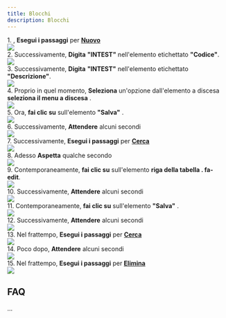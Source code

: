 ```yaml
---
title: Blocchi
description: Blocchi
---
```

1\. , **Esegui i passaggi** per **[Nuovo](Nuovo)**  
![](https://img.icons8.com/plumpy/24/select-none.png)  
2\. Successivamente, **Digita** **"INTEST"** nell'elemento etichettato **"Codice"**.  
![](https://img.icons8.com/plumpy/24/select-none.png)  
3\. Successivamente, **Digita** **"INTEST"** nell'elemento etichettato **"Descrizione"**.  
![](https://img.icons8.com/plumpy/24/select-none.png)  
4\. Proprio in quel momento, **Seleziona** un'opzione dall'elemento a discesa **seleziona il menu a discesa** .  
![](https://img.icons8.com/plumpy/24/select-none.png)  
5\. Ora, **fai clic su** sull'elemento **"Salva"** .  
![](https://img.icons8.com/plumpy/24/select-none.png)  
6\. Successivamente, **Attendere** alcuni secondi  
![](https://img.icons8.com/plumpy/24/select-none.png)  
7\. Successivamente, **Esegui i passaggi** per **[Cerca](Cerca)**  
![](https://img.icons8.com/plumpy/24/select-none.png)  
8\. Adesso **Aspetta** qualche secondo  
![](https://img.icons8.com/plumpy/24/select-none.png)  
9\. Contemporaneamente, **fai clic su** sull'elemento **riga della tabella . fa-edit**.  
![](https://img.icons8.com/plumpy/24/select-none.png)  
10\. Successivamente, **Attendere** alcuni secondi  
![](https://img.icons8.com/plumpy/24/select-none.png)  
11\. Contemporaneamente, **fai clic su** sull'elemento **"Salva"** .  
![](https://img.icons8.com/plumpy/24/select-none.png)  
12\. Successivamente, **Attendere** alcuni secondi  
![](https://img.icons8.com/plumpy/24/select-none.png)  
13\. Nel frattempo, **Esegui i passaggi** per **[Cerca](Cerca)**  
![](https://img.icons8.com/plumpy/24/select-none.png)  
14\. Poco dopo, **Attendere** alcuni secondi  
![](https://img.icons8.com/plumpy/24/select-none.png)  
15\. Nel frattempo, **Esegui i passaggi** per **[Elimina](Elimina)**  
![](https://img.icons8.com/plumpy/24/select-none.png)

FAQ
---

...